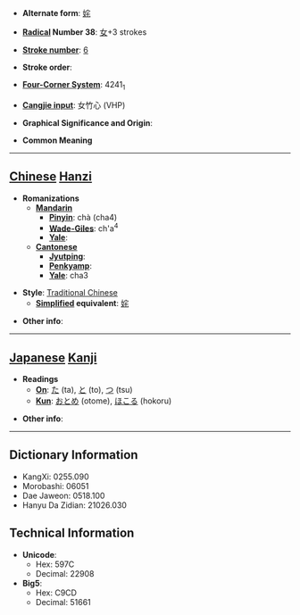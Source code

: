 * '''Alternate form''': [[姹]]

* '''[[Wiktionary:Chinese radical index| Radical]] Number 38''': [[Wiktionary:Chinese radical index 女|女]]+3 strokes

* '''[[Wiktionary:Chinese total strokes index|Stroke number]]''': [[Wiktionary:Chinese total strokes index 6|6]]

* '''Stroke order''': 

* '''[[Wiktionary:Chinese four corner index|Four-Corner System]]''': 4241<sub>1</sub>

* '''[[Wiktionary:Chinese Cangjie index|Cangjie input]]''': 女竹心 (VHP)

* '''Graphical Significance and Origin''': 

* '''Common Meaning'''
{{substub}}
----

== [[Chinese]] [[Hanzi]] ==

* '''Romanizations'''
** '''[[Mandarin]]'''
*** '''[[Pinyin]]''': chà (cha4)
*** '''[[Wade-Giles]]''': ch'a<sup>4</sup>
*** '''[[Yale]]''': 
** '''[[Cantonese]]'''
*** '''[[Jyutping]]''':
*** '''[[Penkyamp]]''': 
*** '''[[Yale]]''': cha3

* '''Style''': [[Traditional Chinese]] 
** '''[[Simplified Chinese|Simplified]] equivalent''': [[姹]]

* '''Other info''': 

----

== [[Japanese]] [[Kanji]] ==

* '''Readings'''
** '''[[On]]''': [[た]] (ta), [[と]] (to), [[つ]] (tsu)
** '''[[Kun]]''': [[おとめ]] (otome), [[ほこる]] (hokoru)

* '''Other info''':  

----

== Dictionary Information ==

* KangXi: 0255.090
* Morobashi: 06051
* Dae Jaweon: 0518.100
* Hanyu Da Zidian: 21026.030

== Technical Information ==

* '''Unicode''':
** Hex: 597C
** Decimal: 22908
* '''Big5''':
** Hex: C9CD
** Decimal: 51661